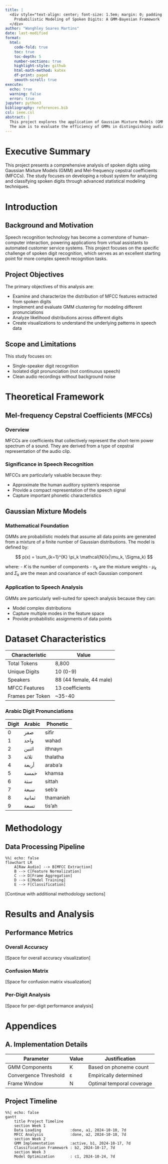 ```yaml
---
title: |
  <div style="text-align: center; font-size: 1.5em; margin: 0; padding: 0;">
    Probabilistic Modeling of Spoken Digits: A GMM-Bayesian Framework
  </div>
author: "Wanghley Soares Martins"
date: last-modified
format:
  html:
    code-fold: true
    toc: true
    toc-depth: 5
    number-sections: true
    highlight-style: github
    html-math-method: katex
    df-print: paged
    smooth-scroll: true
execute:
  echo: true
  warning: false
  error: true
jupyter: python3
bibliography: references.bib
csl: ieee.csl
abstract: |
  This project explores the application of Gaussian Mixture Models (GMMs) in spoken digit analysis.
  The aim is to evaluate the efficiency of GMMs in distinguishing audio features for accurate classification.
---
```


# Executive Summary

This project presents a comprehensive analysis of spoken digits using Gaussian Mixture Models (GMM) and Mel-frequency cepstral coefficients (MFCCs). The study focuses on developing a robust system for analyzing and classifying spoken digits through advanced statistical modeling techniques.

# Introduction

## Background and Motivation

Speech recognition technology has become a cornerstone of human-computer interaction, powering applications from virtual assistants to automated customer service systems. This project focuses on the specific challenge of spoken digit recognition, which serves as an excellent starting point for more complex speech recognition tasks.

## Project Objectives

The primary objectives of this analysis are:

- Examine and characterize the distribution of MFCC features extracted from spoken digits
- Implement and evaluate GMM clustering for modeling different pronunciations
- Analyze likelihood distributions across different digits
- Create visualizations to understand the underlying patterns in speech data

## Scope and Limitations

This study focuses on:

- Single-speaker digit recognition
- Isolated digit pronunciation (not continuous speech)
- Clean audio recordings without background noise

# Theoretical Framework

## Mel-frequency Cepstral Coefficients (MFCCs)

### Overview
MFCCs are coefficients that collectively represent the short-term power spectrum of a sound. They are derived from a type of cepstral representation of the audio clip.

### Significance in Speech Recognition
MFCCs are particularly valuable because they:

- Approximate the human auditory system's response
- Provide a compact representation of the speech signal
- Capture important phonetic characteristics

<!-- ![MFCC Extraction Process](placeholder-for-mfcc-diagram.png) -->

## Gaussian Mixture Models

### Mathematical Foundation
GMMs are probabilistic models that assume all data points are generated from a mixture of a finite number of Gaussian distributions. The model is defined by:

$$
p(x) = \sum_{k=1}^{K} \pi_k \mathcal{N}(x|\mu_k, \Sigma_k)
$$

where:
- $K$ is the number of components
- $\pi_k$ are the mixture weights
- $\mu_k$ and $\Sigma_k$ are the mean and covariance of each Gaussian component

### Application to Speech Analysis
GMMs are particularly well-suited for speech analysis because they can:

- Model complex distributions
- Capture multiple modes in the feature space
- Provide probabilistic assignments of data points

# Dataset Characteristics

| Characteristic    | Value               |
|-------------------|---------------------|
| Total Tokens      | 8,800              |
| Unique Digits     | 10 (0-9)           |
| Speakers          | 88 (44 female, 44 male) |
| MFCC Features     | 13 coefficients    |
| Frames per Token  | ~35-40             |

### Arabic Digit Pronunciations

| Digit | Arabic    | Phonetic   |
|-------|-----------|------------|
| 0     | صفر       | sifir      |
| 1     | واحد      | wahad      |
| 2     | اثنين     | ithnayn    |
| 3     | ثلاثة     | thalatha   |
| 4     | أربعة     | araba'a    |
| 5     | خمسة      | khamsa     |
| 6     | ستة       | sittah     |
| 7     | سبعة      | seb'a      |
| 8     | ثمانية    | thamanieh  |
| 9     | تسعة      | tis'ah     |

# Methodology

## Data Processing Pipeline

```mermaid
%%| echo: false
flowchart LR
    A[Raw Audio] --> B[MFCC Extraction]
    B --> C[Feature Normalization]
    C --> D[Frame Aggregation]
    D --> E[Model Training]
    E --> F[Classification]
```

[Continue with additional methodology sections]

# Results and Analysis

## Performance Metrics

::: {.panel-tabset}
### Overall Accuracy

[Space for overall accuracy visualization]

### Confusion Matrix

[Space for confusion matrix visualization]

### Per-Digit Analysis

[Space for per-digit performance analysis]
:::

# Appendices

## A. Implementation Details

| Parameter          | Value          | Justification         |
|--------------------|----------------|-----------------------|
| GMM Components     | K              | Based on phoneme count|
| Convergence Threshold | ε           | Empirically determined|
| Frame Window       | N              | Optimal temporal coverage |

## Project Timeline

```mermaid
%%| echo: false
gantt
    title Project Timeline
    section Week 1
    Data Loading             :done, a1, 2024-10-10, 7d
    MFCC Analysis            :done, a2, 2024-10-10, 7d
    section Week 2
    GMM Implementation       :active, b1, 2024-10-17, 7d
    Classification Framework : b2, 2024-10-17, 7d
    section Week 3
    Model Optimization       : c1, 2024-10-24, 7d
```